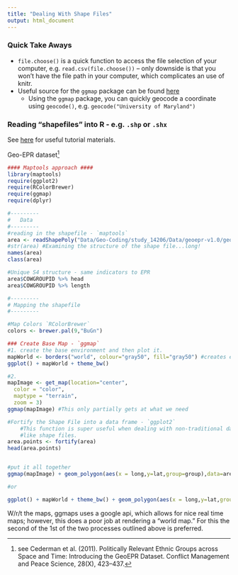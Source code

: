 ```yaml
---
title: "Dealing With Shape Files"
output: html_document
---
```


### Quick Take Aways

* `file.choose()` is a quick function to access the file selection of your computer, e.g. `read.csv(file.choose())` -- only downside is that you won't have the file path in your computer, which complicates an use of knitr.
* Useful source for the `ggmap` package can be found [here]("https://www.nceas.ucsb.edu/~frazier/RSpatialGuides/ggmap/ggmapCheatsheet.pdf")
    + Using the `ggmap` package, you can quickly geocode a coordinate using `geocode()`, e.g. `geocode("University of Maryland")`

### Reading "shapefiles" into R - e.g. `.shp` or `.shx`

See [here]("http://www.r-bloggers.com/shapefiles-in-r/") for useful tutorial materials. 

Geo-EPR dataset^[see Cederman et al. (2011). Politically Relevant Ethnic Groups across Space and Time: Introducing the GeoEPR Dataset. Conflict Management and Peace Science, 28(X), 423–437.]
```r
#### Maptools approach ####
library(maptools)
require(ggplot2)
require(RColorBrewer)
require(ggmap)
require(dplyr)

#---------
#   Data
#---------
#reading in the shapefile - `maptools`
area <- readShapePoly("Data/Geo-Coding/study_14206/Data/geoepr-v1.0/geoepr-20100212-1248.shp",delete_null_obj = T)
#str(area) #Examining the structure of the shape file...long!
names(area)
class(area) 

#Unique S4 structure - same indicators to EPR
area$COWGROUPID %>% head 
area$COWGROUPID %>% length

#---------
# Mapping the shapefile
#---------

#Map Colors `RColorBrewer`
colors <- brewer.pal(9,"BuGn")

### Create Base Map - `ggmap`
#1. create the base environment and then plot it.
mapWorld <- borders("world", colour="gray50", fill="gray50") #creates environment
ggplot() + mapWorld + theme_bw()

#2.
mapImage <- get_map(location="center",
  color = "color",
  maptype = "terrain",
  zoom = 3)
ggmap(mapImage) #This only partially gets at what we need

#Fortify the Shape File into a data frame - `ggplot2`
    #This function is super useful when dealing with non-traditional data
    #like shape files. 
area.points <- fortify(area)
head(area.points) 


#put it all together
ggmap(mapImage) + geom_polygon(aes(x = long,y=lat,group=group),data=area.points,color = colors[9],fill=colors[6],alpha=.5)

#or

ggplot() + mapWorld + theme_bw() + geom_polygon(aes(x = long,y=lat,group=group,fill=id),data=area.points,color = colors[9],alpha=.5) + theme(legend.position="none")

```

W/r/t the maps, ggmaps uses a google api, which allows for nice real time maps; however, this does a poor job at rendering a "world map." For this the second of the 1st of the two processes outlined above is preferred. 









